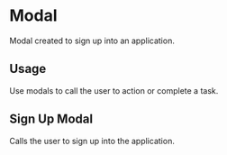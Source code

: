 
<Meta title="Design System | Sign Up Modal" component={SignUpModal} />

# Modal

Modal created to sign up into an application.

## Usage

Use modals to call the user to action or complete a task.

## Sign Up Modal

Calls the user to sign up into the application.

<Preview withToolbar>
  <Story name="modal">
    <SignUpModal showModal={boolean("Show Modal", true)} />
  </Story>
</Preview>
